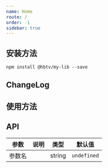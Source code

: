 ```yaml
---
name: Home
route: /
order: -1
sidebar: true
---
```



## 安装方法

`npm install @hbtv/my-lib --save`

## ChangeLog

## 使用方法

## API

|  参数  |  说明  |  类型  |  默认值  |
|  ---   |  ---  |  ---  |  ---  |
|  参数名  |    |  string  | `undefined`  |
